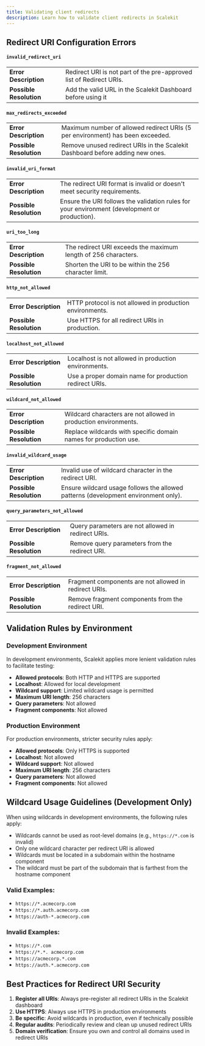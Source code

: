 ```yaml
---
title: Validating client redirects
description: Learn how to validate client redirects in Scalekit
---
```



## Redirect URI Configuration Errors

#### `invalid_redirect_uri`

| | |
|---|---|
| **Error Description** | Redirect URI is not part of the pre-approved list of Redirect URIs. |
| **Possible Resolution** | Add the valid URL in the Scalekit Dashboard before using it |

#### `max_redirects_exceeded`

| | |
|---|---|
| **Error Description** | Maximum number of allowed redirect URIs (5 per environment) has been exceeded. |
| **Possible Resolution** | Remove unused redirect URIs in the Scalekit Dashboard before adding new ones. |

#### `invalid_uri_format`

| | |
|---|---|
| **Error Description** | The redirect URI format is invalid or doesn't meet security requirements. |
| **Possible Resolution** | Ensure the URI follows the validation rules for your environment (development or production). |

#### `uri_too_long`

| | |
|---|---|
| **Error Description** | The redirect URI exceeds the maximum length of 256 characters. |
| **Possible Resolution** | Shorten the URI to be within the 256 character limit. |

#### `http_not_allowed`

| | |
|---|---|
| **Error Description** | HTTP protocol is not allowed in production environments. |
| **Possible Resolution** | Use HTTPS for all redirect URIs in production. |

#### `localhost_not_allowed`

| | |
|---|---|
| **Error Description** | Localhost is not allowed in production environments. |
| **Possible Resolution** | Use a proper domain name for production redirect URIs. |

#### `wildcard_not_allowed`

| | |
|---|---|
| **Error Description** | Wildcard characters are not allowed in production environments. |
| **Possible Resolution** | Replace wildcards with specific domain names for production use. |

#### `invalid_wildcard_usage`

| | |
|---|---|
| **Error Description** | Invalid use of wildcard character in the redirect URI. |
| **Possible Resolution** | Ensure wildcard usage follows the allowed patterns (development environment only). |

#### `query_parameters_not_allowed`

| | |
|---|---|
| **Error Description** | Query parameters are not allowed in redirect URIs. |
| **Possible Resolution** | Remove query parameters from the redirect URI. |

#### `fragment_not_allowed`

| | |
|---|---|
| **Error Description** | Fragment components are not allowed in redirect URIs. |
| **Possible Resolution** | Remove fragment components from the redirect URI. |

## Validation Rules by Environment

### Development Environment

In development environments, Scalekit applies more lenient validation rules to facilitate testing:

- **Allowed protocols**: Both HTTP and HTTPS are supported
- **Localhost**: Allowed for local development
- **Wildcard support**: Limited wildcard usage is permitted
- **Maximum URI length**: 256 characters
- **Query parameters**: Not allowed
- **Fragment components**: Not allowed

### Production Environment

For production environments, stricter security rules apply:

- **Allowed protocols**: Only HTTPS is supported
- **Localhost**: Not allowed
- **Wildcard support**: Not allowed
- **Maximum URI length**: 256 characters
- **Query parameters**: Not allowed
- **Fragment components**: Not allowed

## Wildcard Usage Guidelines (Development Only)

When using wildcards in development environments, the following rules apply:

- Wildcards cannot be used as root-level domains (e.g., `https://*.com` is invalid)
- Only one wildcard character per redirect URI is allowed
- Wildcards must be located in a subdomain within the hostname component
- The wildcard must be part of the subdomain that is farthest from the hostname component

### Valid Examples:
- `https://*.acmecorp.com`
- `https://*.auth.acmecorp.com`
- `https://auth-*.acmecorp.com`

### Invalid Examples:
- `https://*.com`
- `https://*.*. acmecorp.com`
- `https://acmecorp.*.com`
- `https://auth.*.acmecorp.com`

## Best Practices for Redirect URI Security

1. **Register all URIs**: Always pre-register all redirect URIs in the Scalekit dashboard
2. **Use HTTPS**: Always use HTTPS in production environments
3. **Be specific**: Avoid wildcards in production, even if technically possible
4. **Regular audits**: Periodically review and clean up unused redirect URIs
5. **Domain verification**: Ensure you own and control all domains used in redirect URIs
